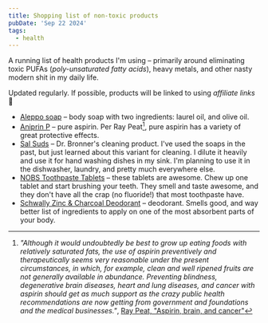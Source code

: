 ```yaml
---
title: Shopping list of non-toxic products
pubDate: 'Sep 22 2024'
tags:
  - health
---
```


A running list of health products I'm using – primarily around eliminating toxic PUFAs (_poly-unsaturated fatty acids_), heavy metals, and other nasty modern shit in my daily life.

Updated regularly. If possible, products will be linked to using _affiliate links_ 🧀

- [Aleppo soap](https://amzn.to/47IIzeY) – body soap with two ingredients: laurel oil, and olive oil.
- [Aniprin P](https://amzn.to/3ZzK6BV) – pure aspirin. Per Ray Peat[^1], pure aspirin has a variety of great protective effects. 
- [Sal Suds](https://amzn.to/3XOyiKJ) – Dr. Bronner's cleaning product. I've used the soaps in the past, but just learned about this variant for cleaning. I dilute it heavily and use it for hand washing dishes in my sink. I'm planning to use it in the dishwasher, laundry, and pretty much everywhere else.
- [NOBS Toothpaste Tablets](https://amzn.to/47CSpiv) – these tablets are awesome. Chew up one tablet and start brushing your teeth. They smell and taste awesome, and they don't have all the crap (no fluoride!) that most toothpaste have.
- [Schwally Zinc & Charcoal Deodorant](https://amzn.to/3U1qdQP) – deodorant. Smells good, and way better list of ingredients to apply on one of the most absorbent parts of your body.

[^1]: _"Although it would undoubtedly be best to grow up eating foods with relatively saturated fats, the use of aspirin preventively and therapeutically seems very reasonable under the present circumstances, in which, for example, clean and well ripened fruits are not generally available in abundance. Preventing blindness, degenerative brain diseases, heart and lung diseases, and cancer with aspirin should get as much support as the crazy public health recommendations are now getting from government and foundations and the medical businesses."_, [Ray Peat, "Aspirin, brain, and cancer"](https://raypeat.com/articles/aging/aspirin-brain-cancer.shtml)
